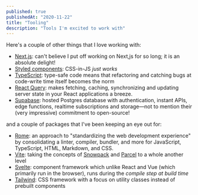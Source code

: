 ```yaml
---
published: true
publishedAt: "2020-11-22"
title: "Tooling"
description: "Tools I'm excited to work with"
---
```


Here's a couple of other things that I love working with:

- [Next.js](https://nextjs.org): can't believe I put off working on Next,js for so long; it is an absolute delight!
- [Styled components](https://styled-components.com): CSS-in-JS _just works_
- [TypeScript](https://www.typescriptlang.org): type-safe code means that refactoring and catching bugs at code-write time itself becomes the norm
- [React Query](https://react-query.tanstack.com): makes fetching, caching, synchronizing and updating server state in your React applications a breeze.
- [Supabase](https://supabase.com): hosted Postgres database with authentication, instant APIs, edge functions, realtime subscriptions and storage—not to mention their (very impressive) commitment to open-source!

and a couple of packages that I've been keeping an eye out for:

- [Rome](https://rome.tools): an approach to "standardizing the web development experience" by consolidating a linter, compiler, bundler, and more for JavaScript, TypeScript, HTML, Markdown, and CSS.
- [Vite](https://vitejs.dev): taking the concepts of [Snowpack](https://snowpack.dev) and [Parcel](https://parceljs.org) to a whole another level
- [Svelte](https://svelte.dev): component framework which unlike React and Vue (which primarily run in the browser), runs during the _compile step at build time_
- [Tailwind](https://tailwindcss.com): CSS framework with a focus on utility classes instead of prebuilt components
